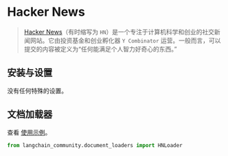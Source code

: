 # Hacker News

>[Hacker News](https://en.wikipedia.org/wiki/Hacker_News)（有时缩写为 `HN`）是一个专注于计算机科学和创业的社交新闻网站。它由投资基金和创业孵化器 `Y Combinator` 运营。一般而言，可以提交的内容被定义为“任何能满足个人智力好奇心的东西。”

## 安装与设置

没有任何特殊的设置。

## 文档加载器

查看 [使用示例](/docs/integrations/document_loaders/hacker_news)。

```python
from langchain_community.document_loaders import HNLoader
```